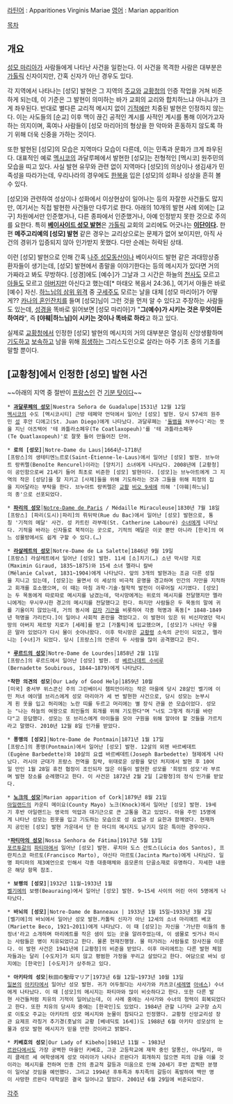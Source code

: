 [[라틴어]] : Apparitiones Virginis Mariae
[[영어]] : Marian apparition

[[목차]]
== 개요 ==
[[성모 마리아]]가 사람들에게 나타난 사건을 일컫는다. 이 사건을 목격한 사람은 대부분은 [[가톨릭]] 신자이지만, 간혹 신자가 아닌 경우도 있다.

각 지역에서 나타나는 [성모] 발현은 그 지역의 [[주교]]와 [[교황청]]의 인증 작업을 거쳐 비준하게 되는데, 이 기준은 그 발현이 의미하는 바가 교회의 교리와 합치하느냐 아니냐가 크게 좌우된다. 반대로 별다른 교리적 메시지 없이 [[기적]]에만 치중된 발현은 인정하지 않는다. 이는 사도들의 [순교] 이후 맥이 끊긴 공적인 계시를 사적인 계시를 통해 이어가고자 하는 의지이며, 혹여나 사람들이 [성모 마리아]의 형상을 한 악마와 혼동하지 않도록 하기 위해 더욱 신중을 가하는 것이다.

또한 발현된 [성모]의 모습은 지역마다 모습이 다른데, 이는 민족과 문화가 크게 좌우된다. 대표적인 예로 [[멕시코]]의 과달루페에서 발현한 [성모]는 전형적인 [멕시코] 원주민의 모습을 띠고 있다. 사실 발현 유무와 관련 없이 지역마다 [성모]의 의상이나 생김새가 민족성을 따라가는데, 우리나라의 경우에도 [[한복]]을 입은 [성모]의 성화나 성상을 흔히 볼 수 있다.

[성모]와 관련하여 성상이나 성화에서 이상현상이 일어나는 등의 자잘한 사건들도 많지만, 여기서는 직접 발현한 사건들만 다루기로 한다. 아래의 10개의 발현 사례 외에는 [교구] 차원에서만 인준했거나, 다른 종파에서 인준했거나, 아예 인정받지 못한 것으로 주의를 요한다. 특히 '''[[베이사이드 성모 발현]]'''은 [[가톨릭]] 교회의 교리에도 어긋나는 '''[[이단]]이다.''' 한편 '''메주고리예의 [성모] 발현''' 같은 경우는 교리상으로는 문제가 없어 보이지만, 아직 사건의 경위가 입증되지 않아 인가받지 못했다. 다만 순례는 허락된 상태.

이런 [성모] 발현으로 인해 간혹 [[마리아의 구원방주|나주 성모동산]]이나 베이사이드 발현 같은 과대망상증 환자들이 생기는데, [성모] 발현에서 종말을 이야기한다는 등의 메시지가 있다면 거의 가짜라고 봐도 무방하다. [성경]에도 [예수]가 그날과 그 시간은 하늘의 [[천사]]도 모르고 [[사람의 아들|아들]]도 모르고 [[야훼|아버지]]만 아신다고 했는데[* 마태오 복음서 24:36.], 여기서 아들은 바로 [예수] 자신. [[삼위일체|하느님의 삼위 위격]] 중 [[구세주]]도 모르는 날을 대체 [성모 마리아]가 어떻게?? [[카나의 혼인잔치]]를 들며 [성모]님이 그런 것을 먼저 알 수 있다고 주장하는 사람들도 있는데, [[성경]]을 똑바로 읽어보면 [성모 마리아]가 "'''그(예수)가 시키는 것은 무엇이든 하여라'''", 즉 '''[야훼|하느님]이 시키는 것이나 똑바로 하라'''고 하고 있다.

실제로 [[교황청]]에서 인정한 [성모] 발현의 메시지의 거의 대부분은 열심히 신앙생활하며 [[기도]]하고 [[속죄|보속]]하고 남을 위해 [[희생]]하는 그리스도인으로 살라는 아주 기초 중의 기초를 말할 뿐이다.

== [교황청]에서 인정한 [성모] 발현 사건 ==
~~아래의 지역 중 절반이 [[프랑스]]인 건 [[기분 탓]]이다~~

 * '''[[과달루페의 성모]]'''│Nuestra Señora de Guadalupe│1531년 12월 12일
 [[멕시코]]의 수도 [멕시코시티] 근방 테페약 언덕에서 일어난 [성모] 발현. 당시 57세의 원주민 [[성인|성]] 후안 디에고(St. Juan Diego)에게 나타났다. 과달루페는 '[[케찰코아틀|돌뱀]]을 쳐부수다'라는 뜻을 지닌 아즈텍어 '테 콰틀라소페우(Te Coatlaxopeuh)'를 '테 과틀라소페우(Te Quatlaxopeuh)'로 잘못 들어 만들어진 단어.

 * '''로의 [성모]'''│Notre-Dame du Laus│1664년~1718년
 [프랑스]의 생테티엔느르로(Saint-Étienne-le-Laus)에서 일어난 [성모] 발현. 브누아트 랑퀴렐(Benoîte Rencurel)이라는 [양치기] 소녀에게 나타났다. 2008년에 [교황청]이 공인함으로써 21세기 들어 최초로 비준한 [성모] 발현이다. [성모]는 브누아트에게 그 지역의 작은 [성당]을 잘 지키고 [사제]들을 위해 기도하라는 것과 그들을 위해 피정의 집을 지어달라는 부탁을 한다. 브누아트 랑퀴렐은 [[교황]] [[비오 9세]]에 의해 '[야훼|하느님]의 종'으로 선포되었다.

 * '''[[파리의 성모]]'''│[[노트르담 드 파리|Notre-Dame de Paris]] / Médaille Miraculeuse│1830년 7월 18일
 [프랑스] [파리(도시)|파리]의 뤼뒤박(Rue du Bac)에서 일어난 [성모] 발현으로, 통칭 '기적의 메달' 사건. 성 카트린 라부레(St. Catherine Labouré) [[수녀]]에게 나타났다. 기적을 바라는 신자들로 북적이는 곳으로, 기적의 메달은 이곳 뿐만 아니라 [한국]의 여느 성물방에서도 쉽게 구할 수 있다.(…)

 * '''[[라살레트의 성모]]'''│Notre-Dame de La Salette│1846년 9월 19일
 [프랑스] 라살레트에서 일어난 [성모] 발현. 11세 [소]치기(…) 소년 막시망 지로(Maximin Giraud, 1835~1875)와 15세 소녀 멜라니 칼바(Mélanie Calvat, 1831~1904)에게 나타났다. 앞의 3개의 발현과는 조금 다른 성질을 지니고 있는데, [성모]는 울면서 이 세상의 비극적 운명을 경고하며 인간의 자만을 지적하고 회개를 호소했으며, 이 때는 마침 과학·기술·철학적 발전이 이루어질 시기였다. [성모]는 두 목동에게 따로따로 메시지를 남겼는데, 막시망에게는 위로의 메시지를 전달했지만 멜라니에게는 무시무시한 경고의 메시지를 전달했다고 한다. 하지만 사람들은 두 목동의 말에 귀를 기울이지 않았는데, 거의 동시에 [[감자]] [[기근]]을 비롯하여 각종 혁명과 폭동[* 1848-1849년 혁명을 가리킨다.]이 일어나 사회적 혼란을 겪었다고. 이 발현이 있은 뒤 비신자였던 막시망의 아버지 제르망 지로가 [세례]를 받고 [가톨릭]에 입교했으며, [성모]가 나타난 우물은 말라 있었다가 다시 물이 솟아나왔다. 이후 막시망은 [[교황령]] 소속의 군인이 되었고, 멜라니는 [수녀]가 되었다. 당시 [프랑스]의 언론이 두 사람을 많이 공격했다고 한다.

 * '''[[루르드의 성모]]'''│Notre-Dame de Lourdes│1858년 2월 11일
 [프랑스]의 루르드에서 일어난 [성모] 발현. 성 [[베르나데트 수비루]](Bernadette Soubirous, 1844~1879)에게 나타났다.

 *'''착한 의견의 성모'''│Our Lady of Good Help│1859년 10월
 [미국] 중서부 위스콘신 주의 그린베이시 챔피언이라는 작은 마을에 당시 28살인 벨기에 이민 처녀 에이델 브리스에게 성모 마리아가 세 번 발현한 사건으로, 당시 성모는 눈부시게 흰 옷을 입고 허리에는 노란 띠를 두르고 머리에는 별 장식 관을 쓴 모습이었다. 성모는 "나는 하늘의 여왕으로 죄인들의 회개를 위해 기도한다"며 "너도 그렇게 하기를 바란다"고 응답했다. 성모는 또 브리스에게 아이들을 모아 구원을 위해 알아야 할 것들을 가르치라고 말했다. 2010년 12월 8일 인가를 받았다.

 * '''퐁맹의 [성모]'''│Notre-Dame de Pontmain│1871년 1월 17일
 [프랑스]의 퐁맹(Pontmain)에서 일어난 [성모] 발현. 12살의 외젠 바르베데트(Eugène Barbedette)와 10살의 요셉 바르베데트(Joseph Barbedette) 형제에게 나타났다. 러시아 군대가 프랑스 전역을 침략, 위태로운 상황을 맞던 처지에서 발현 후 10여일 만인 1월 28일 휴전 협정이 조인되자 많은 이들이 발현한 성모를 '희망의 성모'라 부르며 발현 장소를 순례했다고 한다. 이 사건은 1872년 2월 2일 [교황청]의 정식 인가를 받았다.

 * '''[[노크의 성모]]'''│Marian apparition of Cork│1879년 8월 21일
 [[아일랜드]]의 카운티 메이요(County Mayo) 노크(Knock)에서 일어난 [성모] 발현. 19세기 후반 아일랜드는 영국의 억압과 대기근으로 큰 고통을 겪고 있었다. 마을 주민 15명에게 나타난 성모는 흰옷을 입고 기도하는 모습으로 성 요셉과 성 요한과 함께였다. 현재까지 공인된 [성모] 발현 가운데서 단 한 마디의 메시지도 남기지 않은 특이한 경우이다.

 *'''[[파티마의 성모]]'''│Nossa Senhora de Fátima│1917년 5월 13일
 [[포르투갈]]의 [[파티마]]에서 일어난 [성모] 발현. 루치아 도스 산토스(Lúcia dos Santos), 프란치스코 마르토(Francisco Marto), 야신타 마르토(Jacinta Marto)에게 나타났다. 일명 파티마의 제3예언으로 인해서 각종 대중매체와 음모론의 단골소재로 유명하다. 자세한 내용은 해당 항목 참조.

 * '''보랭의 [성모]'''│1932년 11월~1933년 1월
 [[벨기에]]의 보랭(Beauraing)에서 일어난 [성모] 발현. 9~15세 사이의 어린 아이 5명에게 나타났다.

 * '''바뇌의 [성모]'''│Notre-Dame de Banneaux | 1933년 1월 15일~1933년 3월 2일
 [벨기에]의 바뇌에서 일어난 성모 발현.카톨릭 신자가 아닌 12세의 소녀 마리에트 베코(Mariette Beco, 1921~2011)에게 나타났다. 이 때 [성모]는 자신을 '가난한 이들의 동정녀'라고 소개하며 마리에트를 작은 샘이 있는 곳을 알려주었는데, 이 샘물로 씻거나 마시는 사람들은 병이 치유되었다고 한다. 물론 현재진행형. 물 떠가려는 사람들로 장사진을 이룬다. 이 발현 사건은 1941년에 [교황청]의 비준을 받았다. 이후 마리에트는 다른 발현 체험자들과는 달리 [수도자]가 되지 않고 평범한 가정을 꾸리고 살았다고 한다. 여담으로 바뇌 성지에는 [한국인] [수도자]가 상주하고 있다.

 * '''아키타의 성모'''│秋田の聖母マリア│1973년 6월 12일~1973년 10월 13일
 [[일본]]의 [[아키타]]에서 일어난 성모 발현. 귀가 어두웠다는 사사가와 카츠코([[세례명]] [[아녜스]]) 수녀에게 나타났다. 이 때 [성모]의 메시지는 파티마와 많이 비슷하다고 한다. 또한 다른 발현 사건들처럼 치유의 기적이 일어났는데, 이 사례 중에는 사사가와 수녀의 청력이 회복되었다고 한다. 또한 치유의 당사자 중에는 [한국인]도 있었다. 1984년 관할 니가타 교구장 쇼지로 이토오 주교는 아키타의 성모 메시지와 눈물이 참되다고 인정했다. 교황청 신앙교리성 장관 요제프 라칭거 추기경(훗날의 교황 [베네딕토 16세])도 1988년 6월 아키타 성모상의 눈물과 성모 발현 메시지가 믿을 만한 것이라고 밝혔다.

 * '''키베호의 성모'''│Our Lady of Kibeho│1981년 11월 ~ 1983년
 [[르완다]]에서도 가장 궁벽한 마을인 키베호, 그곳 고등학교에 재학 중인 알퐁신, 아나탈리, 마리 클레르 세 여학생에게 성모 마리아가 나타나 르완다가 회개하지 않으면 피의 강을 이룰 것이라는 메시지를 전하며 인종 간의 종교적 갈등과 미움으로 인해 20세기 후반 끔찍한 분쟁이 일어날 것임을 예언했다. 그리고 1994년 후투족과 투치족의 갈등이 폭발하여 백만 명이 사망한 르완다 대학살은 결국 일어나고 말았다. 2001년 6월 29일에 비준되었다.

[[각주]]
